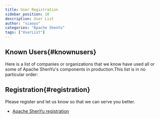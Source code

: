 ```yaml
---
title: User Registration
sidebar_position: 10
description: User List
author: "xiaoyu"
categories: "Apache ShenYu"
tags: ["UserList"]
---
```



## Known Users{#knownusers}

Here is a list of companies or organizations that we know have used all or some of Apache ShenYu's components in production.This list is in no particular order:

<Users />

## Registration{#registration}

Please register and let us know so that we can serve you better.

* [Apache ShenYu registration](https://github.com/apache/shenyu/issues/68)
